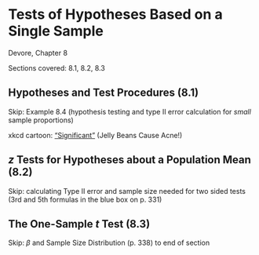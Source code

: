 # Tests of Hypotheses Based on a Single Sample {#chap8}

Devore, Chapter 8

Sections covered: 8.1, 8.2, 8.3

## Hypotheses and Test Procedures (8.1) {-}

Skip: Example 8.4 (hypothesis testing and type II error calculation for _small_ sample proportions)

xkcd cartoon: ["Significant"](https://xkcd.com/882/){target="_blank"} (Jelly Beans Cause Acne!)

## _z_ Tests for Hypotheses about a Population Mean (8.2) {-}

Skip: calculating Type II error and sample size needed for two sided tests (3rd and 5th formulas in the blue box on p. 331)

## The One-Sample _t_ Test (8.3) {-}

Skip: $\beta$ and Sample Size Distribution (p. 338) to end of section


